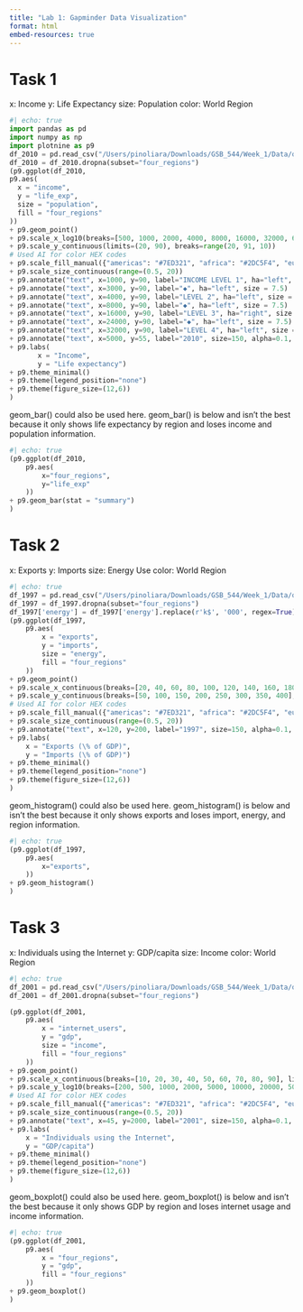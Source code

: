 ```yaml
---
title: "Lab 1: Gapminder Data Visualization"
format: html
embed-resources: true
---
```


# Task 1

x: Income
y: Life Expectancy
size: Population
color: World Region

```python
#| echo: true
import pandas as pd
import numpy as np
import plotnine as p9
df_2010 = pd.read_csv("/Users/pinoliara/Downloads/GSB_544/Week_1/Data/q1data.csv")
df_2010 = df_2010.dropna(subset="four_regions")
(p9.ggplot(df_2010,
p9.aes(
  x = "income",
  y = "life_exp",
  size = "population",
  fill = "four_regions"
))
+ p9.geom_point()
+ p9.scale_x_log10(breaks=[500, 1000, 2000, 4000, 8000, 16000, 32000, 64000], labels=['500', '1000', '2000', '4000', '8000', '16k', '32k', '64k'], limits=[0,128000])
+ p9.scale_y_continuous(limits=(20, 90), breaks=range(20, 91, 10))
# Used AI for color HEX codes
+ p9.scale_fill_manual({"americas": "#7ED321", "africa": "#2DC5F4", "europe": "#F8E71C", "asia": "#FF6F8C"})
+ p9.scale_size_continuous(range=(0.5, 20))
+ p9.annotate("text", x=1000, y=90, label="INCOME LEVEL 1", ha="left", size = 7.5)
+ p9.annotate("text", x=3000, y=90, label="◆", ha="left", size = 7.5)
+ p9.annotate("text", x=4000, y=90, label="LEVEL 2", ha="left", size = 7.5)
+ p9.annotate("text", x=8000, y=90, label="◆", ha="left", size = 7.5)
+ p9.annotate("text", x=16000, y=90, label="LEVEL 3", ha="right", size = 7.5)
+ p9.annotate("text", x=24000, y=90, label="◆", ha="left", size = 7.5)
+ p9.annotate("text", x=32000, y=90, label="LEVEL 4", ha="left", size = 7.5)
+ p9.annotate("text", x=5000, y=55, label="2010", size=150, alpha=0.1, color="gray")
+ p9.labs(
       x = "Income",
       y = "Life expectancy")
+ p9.theme_minimal()
+ p9.theme(legend_position="none")
+ p9.theme(figure_size=(12,6))
)
```

geom_bar() could also be used here. geom_bar() is below and isn't the best because it only shows life expectancy by region and loses income and population information.

```python
#| echo: true
(p9.ggplot(df_2010,
    p9.aes(
        x="four_regions",
        y="life_exp"
    ))
+ p9.geom_bar(stat = "summary")
)
```

# Task 2

x: Exports
y: Imports
size: Energy Use
color: World Region

```python
#| echo: true
df_1997 = pd.read_csv("/Users/pinoliara/Downloads/GSB_544/Week_1/Data/q2data.csv")
df_1997 = df_1997.dropna(subset="four_regions")
df_1997['energy'] = df_1997['energy'].replace(r'k$', '000', regex=True).astype(float)
(p9.ggplot(df_1997,
    p9.aes(
        x = "exports",
        y = "imports", 
        size = "energy",
        fill = "four_regions"
    ))
+ p9.geom_point()
+ p9.scale_x_continuous(breaks=[20, 40, 60, 80, 100, 120, 140, 160, 180, 200, 220], labels=['20', '40', '60', '80', '100','120', '140', '160', '180', '200', '220'], limits=(0, 240))
+ p9.scale_y_continuous(breaks=[50, 100, 150, 200, 250, 300, 350, 400], labels=['50', '100', '150', '200', '250', '300', '350', '400'], limits=(0, 450))
# Used AI for color HEX codes
+ p9.scale_fill_manual({"americas": "#7ED321", "africa": "#2DC5F4", "europe": "#F8E71C", "asia": "#FF6F8C"})
+ p9.scale_size_continuous(range=(0.5, 20))
+ p9.annotate("text", x=120, y=200, label="1997", size=150, alpha=0.1, color="gray")
+ p9.labs(
    x = "Exports (\% of GDP)",
    y = "Imports (\% of GDP)")
+ p9.theme_minimal()
+ p9.theme(legend_position="none")
+ p9.theme(figure_size=(12,6))
)
```

geom_histogram() could also be used here. geom_histogram() is below and isn't the best because it only shows exports and loses import, energy, and region information.

```python
#| echo: true
(p9.ggplot(df_1997,
    p9.aes(
        x="exports",
    ))
+ p9.geom_histogram()
)
```

# Task 3

x: Individuals using the Internet
y: GDP/capita
size: Income
color: World Region

```python
#| echo: true
df_2001 = pd.read_csv("/Users/pinoliara/Downloads/GSB_544/Week_1/Data/q3data.csv")
df_2001 = df_2001.dropna(subset="four_regions")

(p9.ggplot(df_2001,
    p9.aes(
        x = "internet_users",
        y = "gdp",
        size = "income", 
        fill = "four_regions"
    ))
+ p9.geom_point()
+ p9.scale_x_continuous(breaks=[10, 20, 30, 40, 50, 60, 70, 80, 90], limits=(0, 100))
+ p9.scale_y_log10(breaks=[200, 500, 1000, 2000, 5000, 10000, 20000, 50000, 100000], labels=['200', '500', '1000', '2000', '5000', '10k', '20k', '50k', '100k'], limits=(100, 200000))
# Used AI for color HEX codes
+ p9.scale_fill_manual({"americas": "#7ED321", "africa": "#2DC5F4", "europe": "#F8E71C", "asia": "#FF6F8C"})
+ p9.scale_size_continuous(range=(0.5, 20))
+ p9.annotate("text", x=45, y=2000, label="2001", size=150, alpha=0.1, color="gray")
+ p9.labs(
    x = "Individuals using the Internet",
    y = "GDP/capita")
+ p9.theme_minimal()
+ p9.theme(legend_position="none")
+ p9.theme(figure_size=(12,6))
)
```

geom_boxplot() could also be used here. geom_boxplot() is below and isn't the best because it only shows GDP by region and loses internet usage and income information.

```python
#| echo: true
(p9.ggplot(df_2001,
    p9.aes(
        x = "four_regions",
        y = "gdp",
        fill = "four_regions"
    ))
+ p9.geom_boxplot()
)
```